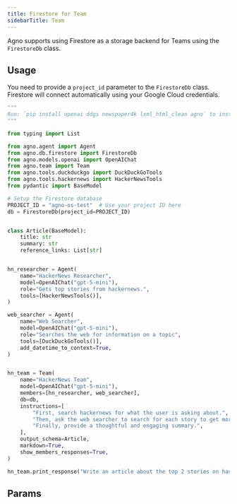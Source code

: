 ```yaml
---
title: Firestore for Team
sidebarTitle: Team
---
```


Agno supports using Firestore as a storage backend for Teams using the `FirestoreDb` class.

## Usage

You need to provide a `project_id` parameter to the `FirestoreDb` class. Firestore will connect automatically using your Google Cloud credentials.

```python firestore_for_team.py
"""
Run: `pip install openai ddgs newspaper4k lxml_html_clean agno` to install the dependencies
"""

from typing import List

from agno.agent import Agent
from agno.db.firestore import FirestoreDb
from agno.models.openai import OpenAIChat
from agno.team import Team
from agno.tools.duckduckgo import DuckDuckGoTools
from agno.tools.hackernews import HackerNewsTools
from pydantic import BaseModel

# Setup the Firestore database
PROJECT_ID = "agno-os-test"  # Use your project ID here
db = FirestoreDb(project_id=PROJECT_ID)


class Article(BaseModel):
    title: str
    summary: str
    reference_links: List[str]


hn_researcher = Agent(
    name="HackerNews Researcher",
    model=OpenAIChat("gpt-5-mini"),
    role="Gets top stories from hackernews.",
    tools=[HackerNewsTools()],
)

web_searcher = Agent(
    name="Web Searcher",
    model=OpenAIChat("gpt-5-mini"),
    role="Searches the web for information on a topic",
    tools=[DuckDuckGoTools()],
    add_datetime_to_context=True,
)


hn_team = Team(
    name="HackerNews Team",
    model=OpenAIChat("gpt-5-mini"),
    members=[hn_researcher, web_searcher],
    db=db,
    instructions=[
        "First, search hackernews for what the user is asking about.",
        "Then, ask the web searcher to search for each story to get more information.",
        "Finally, provide a thoughtful and engaging summary.",
    ],
    output_schema=Article,
    markdown=True,
    show_members_responses=True,
)

hn_team.print_response("Write an article about the top 2 stories on hackernews")
```

## Params

<Snippet file="db-firestore-params.mdx" />
